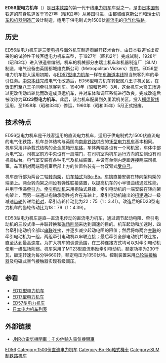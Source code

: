 {{Infobox Locomotive
| name = ED56（ED23）
| image = JGR-ED23.jpg
| caption =ED23型電力機車總體佈置
| type = [[电力机车|电力机车]]
| origin = {{UK}}<br />{{SWI}}
| builder = [[都城维克斯公司|都城维克斯公司]]<br />[[瑞士机车和机器制造厂|瑞士机车和机器制造厂]]
| roadnumber = 
| builddate  = 1927年
| totalproduction  = 1台
| user = {{JAP}}[[鐵道省_(日本)|铁道省]]
| whytetype = 0-4-4-0
| uicclass = Bo'Bo'
| gauge = 1,067毫米
| wheeldiameter =  
| axleload = 
| wheelbase = 
| minimumcurve = 
| length = 13,250毫米（车钩中心距）
| width = 2,800毫米
| height = 3,870毫米
| framesize = 
| weight = 61.44吨
| sandcap = 
| electricsystem = DC 1500V
| collectionmethod = 
| transmission = 直—直流电
| tractionmotors = MT23 
| topspeed = 95公里/小时
| sustainedspeed = 50公里/小时
| poweroutput = 920千瓦（小时）
| tractiveeffort = 6,600公斤（小時）
| locobrakes = 
| locobrakepower = 
| locobrakeforce = 
| trainbrakes = 
| safety = 
| notes =
}}
'''ED56型电力机车'''（{{lang-ja|ED56形電気機関車}}）是[[日本鐵路運輸|日本铁路]]的第一代干线[[电力机车|电力机车]]车型之一，是由[[日本国有铁道|日本国有铁道]]的前身[[鐵道省_(日本)|铁道省]]于1927年（[[昭和2年|昭和2年]]）从[[英国|英国]]引进，由[[都城维克斯公司|都城维克斯公司]]和[[瑞士机车和机器制造厂|瑞士机车和机器制造厂]]设计制造，适用于供电制式为1500伏[[直流电|直流电]]的[[电气化铁路|电气化铁路]]。

==历史==
ED56型电力机车是[[三菱电机|三菱电机]]与海外机车制造商展开技术合作、由日本铁道省出资采购的试验性干线客运电力机车车型，于1927年（昭和2年）完成试制，1928年（昭和3年）进入铁道省编制。机车的机械部分由瑞士机车和机器制造厂（SLM）制造，电气设备由英国都城维克斯公司（Metropolitan Vickers）提供。ED56型电力机车投入运用初期，与[[日本國鐵ED57型電力機車|ED57型电力机车]]一样在[[东海道本线|东海道本线]]担当旅客列车的牵引任务。[[中央本线|中央本线]]完成电气化改造后，ED56型电力机车转配属八王子机关区，在[[饭田町站|饭田町]]至[[八王子站|八王子]]间牵引旅客列车。1940年（昭和15年）3月，这台机车[[大宫工场|大宫工场]]通过更改传动齿轮比而改造成货运机车，并对车体和调压系统进行改良，完成改造后被改称为'''ED23型电力机车'''。此后，该台机车配属到久里浜机关区，投入[[横须贺线|横须贺线]]运用，至1958年（昭和33年）停运，1960年（昭和35年）5月正式报废。

== 技术特点 ==
ED56型电力机车是干线客运用的直流电力机车，适用于供电制式为1500伏直流电的电气化铁路，机车总体结构与英国向[[南非铁路|南非铁路]]供应的[[南非铁路1E型电力机车|1E型电力机车]]基本相同。机车采用非承载式结构的全金属箱形[[车体|车体]]，车体两端各设有一个司机室，车体中部为电气室。司机室前方中央设有一扇端门，在司机室内机车运行方向的左侧设有司机操纵台。电气室安装有各种电气及机械装置，并设有单侧内走廊连接两端司机室。车顶相对两端司机室后部上方的位置各装有一台双臂式[[受电弓|受电弓]]。

机车走行部为两台二轴[[转向架|转向架]]，[[机车轴式|机车轴式]]为[[Bo-Bo|Bo-Bo]]。[[车钩|车钩]]直接安装在转向架构架的端梁上。两台转向架之间设有弹性联接装置，以提高机车的小半径曲线通过性能，并用于传递[[牵引力|牵引力]]。[[牵引电动机|牵引电动机]]采用抱轴式悬挂，牵引电动机的一端安装在转向架构架上，而另一端通过抱轴承刚性抱合在车轴上。牵引电动机输出的[[扭矩|扭矩]]通过一级减速[[齿轮|齿轮]]传递给[[轮对|轮对]]，牵引齿轮传动比为22：75（1：3.41）。改造后的ED23型电力机车的齿轮传动比为18：79（1：4.39）。

ED53型电力机车是直—直流电传动的直流电力机车，通过调节起动电阻、牵引电动机的三段式串—并联转换和[[磁场削弱|磁场削弱]]来达到调速的目的。机车起动和加速时，四台牵引电动机全部以[[串联电路|串联]]连接，并逐步减少起动电阻的阻值；然后将每两台[[并联电路|并联]]的牵引电动机为一组，两组牵引电动机以串联连接；最后牵引全部电动机并联连接，直至达到最高速度。为扩大机车的调速范围，在三种连接方式均可以对牵引电动机使用一级磁场削弱。机车采用了MT23型直流串励牵引电动机，额定功率为230千瓦，额定转速为每分钟660转，额定电压为1350伏特。控制装置采用[[凸轮轴|凸轮轴]][[接触器|接触器]]及电磁式空气接触器实现有级调压。

== 参看 ==
{{Portal|日本鐵路|JR Rail ja.svg}}
* [[日本國鐵ED12型電力機車|ED12型电力机车]]
* [[日本國鐵ED17型電力機車|ED17型电力机车]]
* [[日本國鐵ED57型電力機車|ED57型电力机车]]
* [[日本电力机车列表|日本电力机车列表]]

== 外部链接 ==
*{{ja}}[http://ktymtskz.my.coocan.jp/yuge/hidaka8.htm JNRの電気機関車：その他輸入電気機関車] {{Wayback|url=http://ktymtskz.my.coocan.jp/yuge/hidaka8.htm |date=20180930085552 }}

{{日本國鐵舊型電力機車}}

{{DEFAULTSORT:JNR ED56}}
[[Category:日本國有鐵道電力機車|ED56]]
[[Category:1500伏直流电力机车|Category:1500伏直流电力机车]]
[[Category:Bo-Bo軸式機車|Category:Bo-Bo軸式機車]]
[[Category:SLM制铁路机车|Category:SLM制铁路机车]]